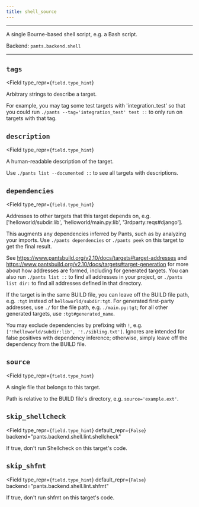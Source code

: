 ```yaml
---
title: shell_source
---
```



---

A single Bourne-based shell script, e.g. a Bash script.

Backend: <span className="color--primary">`pants.backend.shell`</span>

---

<span className={styles.options}>

## `tags`

<Field
    type_repr={`field.type_hint`}
>
Arbitrary strings to describe a target.

For example, you may tag some test targets with &#x27;integration_test&#x27; so that you could run `./pants --tag='integration_test' test ::` to only run on targets with that tag.

</Field>

## `description`

<Field
    type_repr={`field.type_hint`}
>
A human-readable description of the target.

Use `./pants list --documented ::` to see all targets with descriptions.

</Field>

## `dependencies`

<Field
    type_repr={`field.type_hint`}
>
Addresses to other targets that this target depends on, e.g. [&#x27;helloworld/subdir:lib&#x27;, &#x27;helloworld/main.py:lib&#x27;, &#x27;3rdparty:reqs#django&#x27;].

This augments any dependencies inferred by Pants, such as by analyzing your imports. Use `./pants dependencies` or `./pants peek` on this target to get the final result.

See https://www.pantsbuild.org/v2.10/docs/targets#target-addresses and https://www.pantsbuild.org/v2.10/docs/targets#target-generation for more about how addresses are formed, including for generated targets. You can also run `./pants list ::` to find all addresses in your project, or `./pants list dir:` to find all addresses defined in that directory.

If the target is in the same BUILD file, you can leave off the BUILD file path, e.g. `:tgt` instead of `helloworld/subdir:tgt`. For generated first-party addresses, use `./` for the file path, e.g. `./main.py:tgt`; for all other generated targets, use `:tgt#generated_name`.

You may exclude dependencies by prefixing with `!`, e.g. `['!helloworld/subdir:lib', '!./sibling.txt']`. Ignores are intended for false positives with dependency inference; otherwise, simply leave off the dependency from the BUILD file.

</Field>

## `source`

<Field
    type_repr={`field.type_hint`}
>
A single file that belongs to this target.

Path is relative to the BUILD file&#x27;s directory, e.g. `source='example.ext'`.

</Field>

## `skip_shellcheck`

<Field
  type_repr={`field.type_hint`}
  default_repr={`False`}
  backend="pants.backend.shell.lint.shellcheck"
>
  If true, don&#x27;t run Shellcheck on this target&#x27;s code.
</Field>

## `skip_shfmt`

<Field
  type_repr={`field.type_hint`}
  default_repr={`False`}
  backend="pants.backend.shell.lint.shfmt"
>
  If true, don&#x27;t run shfmt on this target&#x27;s code.
</Field>

</span>
